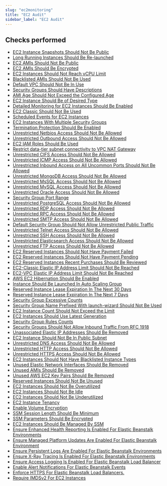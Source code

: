 ```yaml
---
slug: "ec2monitoring"
title: "EC2 Audit"
sidebar_label: "EC2 Audit"
---
```


## Checks performed

- [EC2 Instance Snapshots Should Not Be Public](ec2monitoring/rules/ebs_snapshots_not_public) 
- [Long Running Instances Should Be Re-launched](ec2monitoring/rules/ec2_older_than_x_days) 
- [EC2 AMIs Should Not Be Public](ec2monitoring/rules/ec2_ami_non_public) 
- [EC2 AMIs Should Be Encrypted](ec2monitoring/rules/ami_is_encrypted) 
- [EC2 Instances Should Not Reach vCPU Limit](ec2monitoring/rules/ec2_limit_vcpu_check) 
- [Blacklisted AMIs Should Not Be Used](ec2monitoring/rules/no_blacklisted_ami) 
- [Default VPC Should Not Be In Use](ec2monitoring/rules/no_default_vpc_inuse) 
- [Security Groups Should Have Descriptions](ec2monitoring/rules/sg_has_description) 
- [AMI Age Should Not Exceed the Configured Age](ec2monitoring/rules/age_of_ami) 
- [EC2 Instance Should Be of Desired Type](ec2monitoring/rules/ec2_desired_instance_type) 
- [Detailed Monitoring for EC2 Instances Should Be Enabled](ec2monitoring/rules/ec2_detailed_monitoring) 
- [EC2 Classic Should Not Be Used](ec2monitoring/rules/no_ec2_classic) 
- [Scheduled Events for EC2 Instances](ec2monitoring/rules/ec2_for_retirement) 
- [EC2 Instances With Multiple Security Groups](ec2monitoring/rules/ec2_has_large_sg_groups) 
- [Termination Protection Should Be Enabled](ec2monitoring/rules/ec2_termination_protection) 
- [Unrestricted Netbios Access Should Not Be Allowed](ec2monitoring/rules/unrestricted_netbios_access) 
- [Unrestricted Outbound Access Should Not Be Allowed](ec2monitoring/rules/unrestricted_outbound_access) 
- [EC2 IAM Roles Should Be Used](ec2monitoring/rules/ec2_iam_roles) 
- [Restrict data-tier subnet connectivity to VPC NAT Gateway](ec2monitoring/rules/dt_subnet) 
- [Unrestricted CIFS Access Should Not Be Allowed](ec2monitoring/rules/unrestricted_cifs_access) 
- [Unrestricted ICMP Access Should Not Be Allowed](ec2monitoring/rules/unrestricted_icmp_access) 
- [Unrestricted Inbound Access on All Uncommon Ports Should Not Be Allowed](ec2monitoring/rules/unrestricted_inbound_access) 
- [Unrestricted MongoDB Access Should Not Be Allowed](ec2monitoring/rules/unrestricted_mongodb_access) 
- [Unrestricted MsSQL Access Should Not Be Allowed](ec2monitoring/rules/unrestricted_mssql_access) 
- [Unrestricted MySQL Access Should Not Be Allowed](ec2monitoring/rules/unrestricted_mysql_access) 
- [Unrestricted Oracle Access Should Not Be Allowed](ec2monitoring/rules/unrestricted_oracle_access) 
- [Security Group Port Range](ec2monitoring/rules/security_group_port_range) 
- [Unrestricted PostgreSQL Access Should Not Be Allowed](ec2monitoring/rules/unrestricted_postgresql_access) 
- [Unrestricted RDP Access Should Not Be Allowed](ec2monitoring/rules/unrestricted_rdp_access) 
- [Unrestricted RPC Access Should Not Be Allowed](ec2monitoring/rules/unrestricted_rpc_access) 
- [Unrestricted SMTP Access Should Not Be Allowed](ec2monitoring/rules/unrestricted_smtp_access) 
- [Default Security Group Should Not Allow Unrestricted Public Traffic](ec2monitoring/rules/default_security_group_unrestricted) 
- [Unrestricted Telnet Access Should Not Be Allowed](ec2monitoring/rules/unrestricted_telnet_access) 
- [Unrestricted SSH Access Should Not Be Allowed](ec2monitoring/rules/unrestricted_ssh_access) 
- [Unrestricted Elasticsearch Access Should Not Be Allowed](ec2monitoring/rules/unrestricted_elasticsearch_access) 
- [Unrestricted FTP Access Should Not Be Allowed](ec2monitoring/rules/unrestricted_ftp_access) 
- [EC2 Reserved Instances Should Not Have Payment Failed](ec2monitoring/rules/reserved_instance_payment_failed) 
- [EC2 Reserved Instances Should Not Have Payment Pending](ec2monitoring/rules/reserved_instance_payment_pending) 
- [EC2 Reserved Instances Recent Purchases Should Be Reviewed](ec2monitoring/rules/reserved_instance_recent_purchase) 
- [EC2-Classic Elastic IP Address Limit Should Not Be Reached](ec2monitoring/rules/ec2_classic_elastic_ip_address_limit) 
- [EC2-VPC Elastic IP Address Limit Should Not Be Reached](ec2monitoring/rules/ec2_vpc_elastic_ip_address_limit) 
- [AWS EC2 Hibernation Should Be Enabled](ec2monitoring/rules/ec2_hibernation) 
- [Instance Should Be Launched In Auto Scaling Group](ec2monitoring/rules/instance_in_auto_scaling_group) 
- [Reserved Instance Lease Expiration In The Next 30 Days](ec2monitoring/rules/reserved_instance_lease_expiry_30_days) 
- [Reserved Instance Lease Expiration In The Next 7 Days](ec2monitoring/rules/reserved_instance_lease_expiry_7_days) 
- [Security Group Excessive Counts](ec2monitoring/rules/security_group_counts) 
- [Security Group Name Prefixed With launch-wizard Should Not Be Used](ec2monitoring/rules/security_group_name_prefixed_launch_wizard) 
- [EC2 Instance Count Should Not Exceed the Limit](ec2monitoring/rules/ec2_instance_counts) 
- [EC2 Instances Should Use Latest Generation](ec2monitoring/rules/ec2_instance_generation) 
- [Security Group Rules Counts](ec2monitoring/rules/security_group_rules_counts) 
- [Security Groups Should Not Allow Inbound Traffic From RFC 1918](ec2monitoring/rules/security_group_rfc) 
- [Unassociated Elastic IP Addresses Should Be Removed](ec2monitoring/rules/unassociated_elastic_ip_addresses) 
- [EC2 Instance Should Not Be In Public Subnet](ec2monitoring/rules/ec2_not_in_public_subnet) 
- [Unrestricted DNS Access Should Not Be Allowed](ec2monitoring/rules/unrestricted_dns_access) 
- [Unrestricted HTTP Access Should Not Be Allowed](ec2monitoring/rules/unrestricted_http_access) 
- [Unrestricted HTTPS Access Should Not Be Allowed](ec2monitoring/rules/unrestricted_https_access) 
- [EC2 Instances Should Not Have Blacklisted Instance Types](ec2monitoring/rules/no_blacklisted_instance_types) 
- [Unused Elastic Network Interfaces Should Be Removed](ec2monitoring/rules/unused_elastic_network_interfaces) 
- [Unused AMIs Should Be Removed](ec2monitoring/rules/unused_ami) 
- [Unused AWS EC2 Key Pairs Should Be Removed](ec2monitoring/rules/unused_key_pairs) 
- [Reserved Instances Should Not Be Unused](ec2monitoring/rules/unused_reserved_instances) 
- [EC2 Instances Should Not Be Overutilized](ec2monitoring/rules/overutilized_ec2_instance) 
- [EC2 Instances Should Not Be Idle](ec2monitoring/rules/idle_ec2_instance) 
- [EC2 Instances Should Not Be Underutilized](ec2monitoring/rules/underutilized_ec2_instance) 
- [EC2 Instance Tenancy](ec2monitoring/rules/ec2_instance_tenancy) 
- [Enable Volume Encryption](ec2monitoring/rules/enable_volume_encryption) 
- [SSM Session Length Should Be Minimum](ec2monitoring/rules/ssm_session_length) 
- [SSM Parameters Should Be Encrypted](ec2monitoring/rules/ssm_parameter_encryption) 
- [EC2 Instances Should Be Managed By SSM](ec2monitoring/rules/ssm_managed_instances) 
- [Ensure Enhanced Health Reporting Is Enabled For Elastic Beanstalk Environments](ec2monitoring/rules/beanstalk_enhanced_health_reporting) 
- [Ensure Managed Platform Updates Are Enabled For Elastic Beanstalk Environment](ec2monitoring/rules/beanstalk_managed_platform_updates) 
- [Ensure Persistent Logs Are Enabled For Elastic Beanstalk Environments](ec2monitoring/rules/beanstalk_persistent_logs) 
- [Ensure X-Ray Tracing Is Enabled For Elastic Beanstalk Environments](ec2monitoring/rules/beanstalk_xray_enabled) 
- [Ensure Access Logging Is Enabled For Elastic Beanstalk Load Balancer](ec2monitoring/rules/beanstalk_access_logs_enabled) 
- [Enable Alert Notifications For Elastic Beanstalk Events](ec2monitoring/rules/beanstalk_notification_enabled) 
- [Enforce HTTPS For Elastic Beanstalk Load Balancers.](ec2monitoring/rules/beanstalk_https_enabled) 
- [Require IMDSv2 For EC2 Instances](ec2monitoring/rules/ec2_instances_without_imdsv2) 

